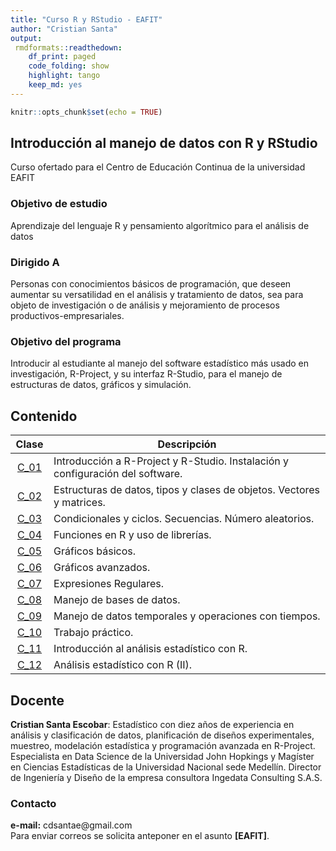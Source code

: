 ```yaml
---
title: "Curso R y RStudio - EAFIT"
author: "Cristian Santa"
output:
 rmdformats::readthedown:
    df_print: paged
    code_folding: show
    highlight: tango
    keep_md: yes
---
```


```r
knitr::opts_chunk$set(echo = TRUE)
```

## Introducción al manejo de datos con R y RStudio

Curso ofertado para el Centro de Educación Continua de la universidad EAFIT

### Objetivo de estudio

Aprendizaje del lenguaje R y pensamiento algorítmico para el análisis de datos					

### Dirigido A

Personas con conocimientos básicos de programación, que deseen aumentar su versatilidad en el análisis y tratamiento de datos, sea para objeto de investigación o de análisis y mejoramiento de procesos productivos-empresariales.					

### Objetivo del programa

Introducir al estudiante al manejo del software estadístico más usado en investigación, R-Project, y su interfaz R-Studio, para el manejo de estructuras de datos, gráficos y simulación.					

## Contenido

| **Clase** |                                 **Descripción**                                |
|:---------:|--------------------------------------------------------------------------------|
|  <a href="./Clase01/Clase01.html">C_01</a>  | Introducción a R-Project y R-Studio. Instalación y configuración del software. |
|  <a href="./Clase02/Clase02.html">C_02</a>  | Estructuras de datos, tipos y clases de objetos. Vectores y matrices.       |
|  <a href="./Clase03/Clase03.html">C_03</a>  | Condicionales y ciclos. Secuencias. Número aleatorios.                         |
|  <a href="./Clase04/Clase04.html">C_04</a>  | Funciones en R y uso de librerías.                                             |
|  <a href="./Clase05/Clase05.html">C_05</a>  | Gráficos básicos.                                                              |
|  <a href="./Clase06/Clase06.html">C_06</a>  | Gráficos avanzados.                                                            |
|  <a href="./Clase07/Clase07.html">C_07</a>  | Expresiones Regulares.                                                         |
|  <a href="./Clase08/Clase08.html">C_08</a>  | Manejo de bases de datos.                                                      |
|  <a href="./Clase09/Clase09.html">C_09</a>  | Manejo de datos temporales y operaciones con tiempos.                          |
|  <a href="./Clase10/Clase10.html">C_10</a>  | Trabajo práctico.                                                              |
|  <a href="./Clase11/Clase11.html">C_11</a>  | Introducción al análisis estadístico con R.                                    |
|  <a href="./Clase12/Clase12a.html">C_12</a>  | Análisis estadístico con R (II).                                               |

## Docente

**Cristian Santa Escobar**: Estadístico con diez años de experiencia en análisis y clasificación de datos, planificación de diseños experimentales, muestreo, modelación estadística y programación avanzada en R-Project. Especialista en Data Science de la Universidad John Hopkings y Magíster en Ciencias Estadísticas de la Universidad Nacional sede Medellín. Director de Ingeniería y Diseño de la empresa consultora Ingedata Consulting S.A.S.

### Contacto

**e-mail:** cdsantae@gmail.com <br>
Para enviar correos se solicita anteponer en el asunto **[EAFIT]**.


